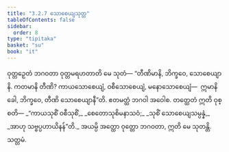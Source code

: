 ```yaml
---
title: "3.2.7 သောစေယျသုတ္တ"
tableOfContents: false
sidebar:
  order: 8
type: "tipitaka"
basket: "su"
book: "it"
---
```



<DynamicBreadcrumb />

<Division number="66" book="it">

<Paragraph number="425" book="it">
ဝုတ္တဉှေတံ ဘဂဝတာ ဝုတ္တမရဟတာတိ မေ သုတံ—
</Paragraph>

<Paragraph number="426" book="it">
“တီဏိမာနိ, ဘိက္ခဝေ, သောစေယျာနိ. ကတမာနိ တီဏိ? ကာယသောစေယျံ, ဝစီသောစေယျံ, မနောသောစေယျံ—  ဣမာနိ ခေါ, ဘိက္ခဝေ, တီဏိ သောစေယျာနီ”တိ. ဧတမတ္ထံ ဘဂဝါ အဝေါစ. တတ္ထေတံ ဣတိ ဝုစ္စတိ—
</Paragraph>

<Paragraph number="427" type="verses" book="it">
_“ကာယသုစိံ ဝစီသုစိံ,_  
_စေတောသုစိမနာသဝံ;_  
_သုစိံ သောစေယျသမ္ပန္နံ,_  
_အာဟု သဗ္ဗပ္ပဟာယိနန်”တိ._  

</Paragraph>

<Paragraph number="428" book="it">
အယမ္ပိ အတ္ထော ဝုတ္တော ဘဂဝတာ, ဣတိ မေ သုတန္တိ.

</Paragraph>
</Division>

<Paragraph number="429" type="center" book="it">
သတ္တမံ.
</Paragraph>